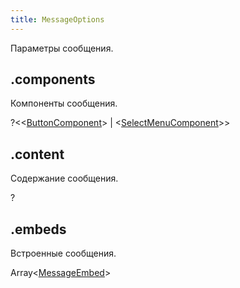 ```yaml
---
title: MessageOptions
---
```



Параметры сообщения.

## .components

Компоненты сообщения.

?<MdnRef dataType="Array" />\<<MdnRef dataType="Array" />\<[ButtonComponent](buttoncomponent.mdx)> | <MdnRef dataType="Array" />\<[SelectMenuComponent](selectmenucomponent.mdx)>>

## .content

Содержание сообщения.

?<MdnRef dataType="String" />

## .embeds

Встроенные сообщения.

Array\<[MessageEmbed](messageembed.mdx)>

